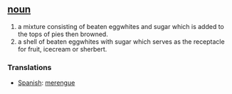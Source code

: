 == [[noun]] ==
# a mixture consisting of beaten eggwhites and sugar which is added to the tops of pies then browned.
# a shell of beaten eggwhites with sugar which serves as the receptacle for fruit, icecream or sherbert.

=== Translations ===
*[[Spanish]]: [[merengue]]